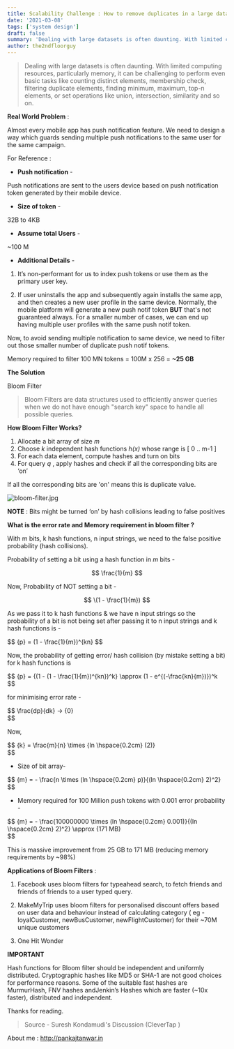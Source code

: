 ```yaml
---
title: Scalability Challenge : How to remove duplicates in a large data set (~100M) ?
date: '2021-03-08'
tags: ['system design']
draft: false
summary: 'Dealing with large datasets is often daunting. With limited computing resources, particularly memory, it can be challenging to perform even basic tasks like counting distinct elements, membership check, & filtering duplicate elements.'
author: the2ndfloorguy
---
```


> Dealing with large datasets is often daunting. With limited computing resources, particularly memory, it can be challenging to perform even basic tasks like counting distinct elements, membership check, filtering duplicate elements, finding minimum, maximum, top-n elements, or set operations like union, intersection, similarity and so on.

**Real World Problem** :

Almost every mobile app has push notification feature. We need to design a way which guards sending multiple push notifications to the same user for the same campaign.

For Reference :

- **Push notification** -

Push notifications are sent to the users device based on push notification token generated by their mobile device.

- **Size of token** -

32B to 4KB

- **Assume total Users** -

~100 M

- **Additional Details** -

 1. It’s non-performant for us to index push tokens or use them as the primary user key.

 2. If user uninstalls the app and subsequently again installs the same app, and then creates a new user profile in the same device. Normally, the mobile platform will generate a new push notif token **BUT** that's not guaranteed always. For a smaller number of cases, we can end up having multiple user profiles with the same push notif token.

Now, to avoid sending multiple notification to same device, we need to filter out those smaller number of duplicate push notif tokens.

Memory required to filter 100 MN tokens = 100M x 256 = **~25 GB**

**The Solution**

Bloom Filter

> Bloom Filters are data structures used to efficiently answer queries when we do not have enough "search key" space to handle all possible queries.

**How Bloom Filter Works?**

1. Allocate a bit array of size *m* 
2. Choose *k*  independent hash functions  *h(x)* whose range is [ 0 .. m-1 ] 
3. For each data element, compute hashes and turn on bits 
4. For query *q* , apply hashes and check if all the corresponding bits are ‘on’

If all the corresponding bits are 'on' means this is duplicate value.

![bloom-filter.jpg](https://cdn.hashnode.com/res/hashnode/image/upload/v1615104096695/4g0YE9Mxh.jpeg)

**NOTE** : Bits might be turned ‘on’ by hash collisions leading to false positives

**What is the error rate and Memory requirement in bloom filter ?**

With m bits, k hash functions, n input strings, we need to the false positive probability (hash collisions). 

Probability of setting a bit using a hash function in *m* bits -

$$
\frac{1}{m}
$$

Now, Probability of NOT setting a bit -
 
$$
\(1 - \frac{1}{m})
$$

As we pass it to k hash functions & we have n input strings so the probability of a bit is not being set after passing it to n input strings and k hash functions is -

$$
\{p} = \(1 - \frac{1}{m})^{kn}
$$

Now, the probability of getting error/ hash collision (by mistake setting a bit) for k hash functions is  

$$
  \{p} = \{(1 - (1 - \frac{1}{m})^{kn})^k}  \approx  \(1 - e^{(-\frac{kn}{m})})^k
$$

for minimising error rate -

$$
  \frac{dp}{dk} &#8594; \{0}  
$$

Now, 

$$
  \{k} = \frac{m}{n} \times {ln \hspace{0.2cm} (2)}  
$$

- Size of bit array-

$$
  \{m} = - \frac{n \times (ln \hspace{0.2cm}  p)}{(ln \hspace{0.2cm}  2)^2}  
$$

- Memory required for 100 Million push tokens with 0.001 error probability -

$$
\{m} = - \frac{100000000 \times (ln \hspace{0.2cm} 0.001)}{(ln \hspace{0.2cm} 2)^2} \approx \{171 MB}  
$$

This is massive improvement from 25 GB to 171 MB (reducing memory requirements by ~98%)

**Applications of Bloom Filters** :

1. Facebook uses bloom filters for typeahead search, to fetch friends and friends of friends to a user typed query.

2. MakeMyTrip uses bloom filters for personalised discount offers based on user data and behaviour instead of calculating category ( eg - loyalCustomer, newBusCustomer, newFlightCustomer) for their ~70M unique customers 

3. One Hit Wonder

**IMPORTANT**

Hash functions for Bloom filter should be independent and uniformly distributed.
Cryptographic hashes like MD5 or SHA-1 are not good choices for performance reasons. Some of the suitable fast hashes are MurmurHash, FNV hashes andJenkin’s Hashes which are faster (~10x faster), distributed and independent.

Thanks for reading.

> Source - Suresh Kondamudi's Discussion (CleverTap ) 

About me : http://pankajtanwar.in
